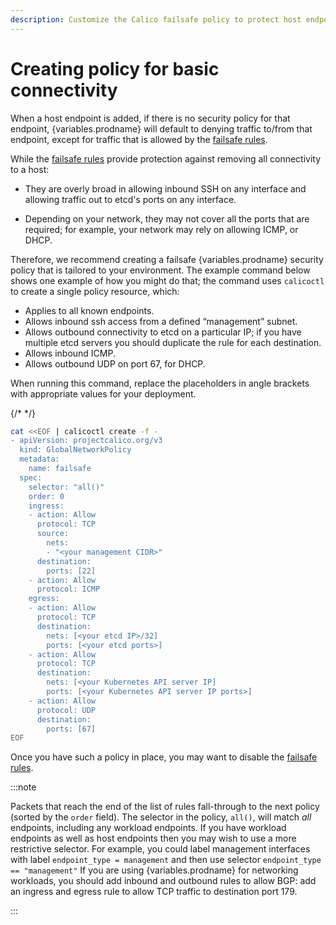 ```yaml
---
description: Customize the Calico failsafe policy to protect host endpoints.
---
```



# Creating policy for basic connectivity

When a host endpoint is added, if there is no security policy for that
endpoint, {variables.prodname} will default to denying traffic to/from that endpoint,
except for traffic that is allowed by the [failsafe rules](failsafe.mdx).

While the [failsafe rules](failsafe.mdx) provide protection against removing all
connectivity to a host:

- They are overly broad in allowing inbound SSH on any interface and
  allowing traffic out to etcd's ports on any interface.

- Depending on your network, they may not cover all the ports that are
  required; for example, your network may rely on allowing ICMP,
  or DHCP.

Therefore, we recommend creating a failsafe {variables.prodname} security policy that
is tailored to your environment. The example command below shows one
example of how you might do that; the command uses `calicoctl` to create a single
policy resource, which:

- Applies to all known endpoints.
- Allows inbound ssh access from a defined “management” subnet.
- Allows outbound connectivity to etcd on a particular IP; if you have multiple etcd servers you should duplicate the rule for each destination.
- Allows inbound ICMP.
- Allows outbound UDP on port 67, for DHCP.

When running this command, replace the placeholders in angle brackets with
appropriate values for your deployment.

{/* */}

```bash
cat <<EOF | calicoctl create -f -
- apiVersion: projectcalico.org/v3
  kind: GlobalNetworkPolicy
  metadata:
    name: failsafe
  spec:
    selector: "all()"
    order: 0
    ingress:
    - action: Allow
      protocol: TCP
      source:
        nets:
        - "<your management CIDR>"
      destination:
        ports: [22]
    - action: Allow
      protocol: ICMP
    egress:
    - action: Allow
      protocol: TCP
      destination:
        nets: [<your etcd IP>/32]
        ports: [<your etcd ports>]
    - action: Allow
      protocol: TCP
      destination:
        nets: [<your Kubernetes API server IP]
        ports: [<your Kubernetes API server IP ports>]
    - action: Allow
      protocol: UDP
      destination:
        ports: [67]
EOF
```

Once you have such a policy in place, you may want to disable the
[failsafe rules](failsafe.mdx).

:::note

Packets that reach the end of the list of rules fall-through to the
next policy (sorted by the `order` field).
The selector in the policy, `all()`, will match _all_ endpoints,
including any workload endpoints. If you have workload endpoints as
well as host endpoints then you may wish to use a more restrictive
selector. For example, you could label management interfaces with
label `endpoint_type = management` and then use selector
`endpoint_type == "management"`
If you are using {variables.prodname} for networking workloads, you should add
inbound and outbound rules to allow BGP: add an ingress and egress rule
to allow TCP traffic to destination port 179.

:::
